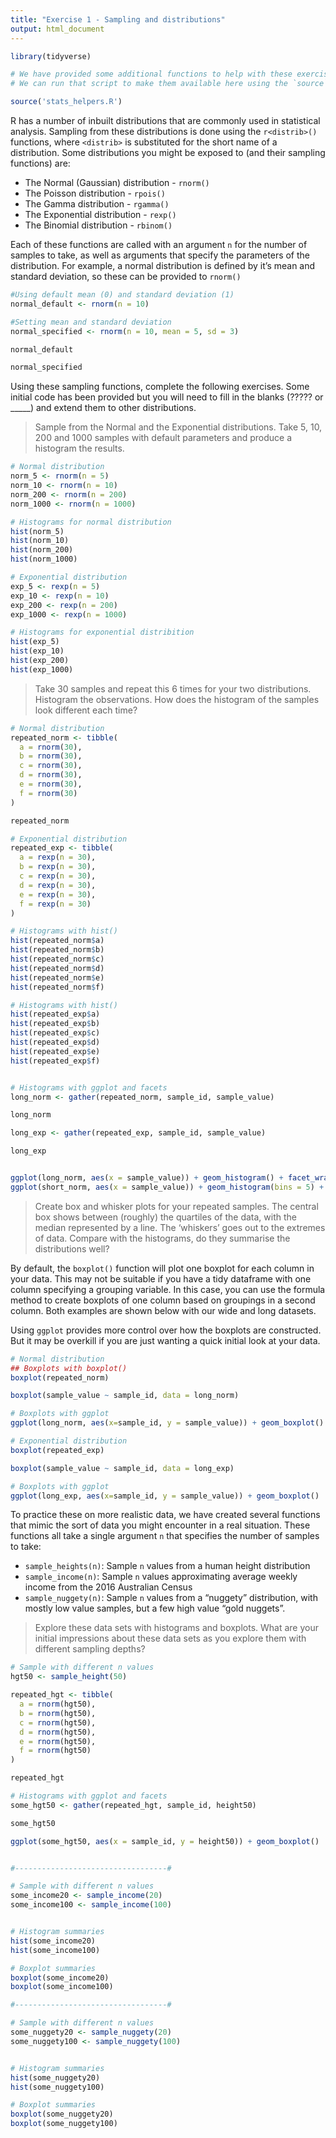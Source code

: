 ```yaml
---
title: "Exercise 1 - Sampling and distributions"
output: html_document
---
```


```r
library(tidyverse)

# We have provided some additional functions to help with these exercises in the 'stats_helpers.R' file
# We can run that script to make them available here using the `source` function

source('stats_helpers.R')

```

R has a number of inbuilt distributions that are commonly used in statistical analysis.
Sampling from these distributions is done using the `r<distrib>()` functions, where `<distrib>` is 
substituted for the short name of a distribution. Some distributions you might be exposed to 
(and their sampling functions) are:

* The Normal (Gaussian) distribution - `rnorm()`
* The Poisson distribution - `rpois()`
* The Gamma distribution - `rgamma()`
* The Exponential distribution - `rexp()`
* The Binomial distribution - `rbinom()`

Each of these functions are called with an argument `n` for the number of samples to take, as well 
as arguments that specify the parameters of the distribution. For example, a normal distribution is
defined by it's mean and standard deviation, so these can be provided to `rnorm()`

```r
#Using default mean (0) and standard deviation (1)
normal_default <- rnorm(n = 10)

#Setting mean and standard deviation
normal_specified <- rnorm(n = 10, mean = 5, sd = 3)

normal_default

normal_specified
```

Using these sampling functions, complete the following exercises. Some initial code has been 
provided but you will need to fill in the blanks (????? or _____) and extend them to other 
distributions.

>Sample from the Normal and the Exponential distributions.  Take 5, 10, 200 and 1000 samples 
with default parameters and produce a histogram the results.   

```r
# Normal distribution
norm_5 <- rnorm(n = 5)
norm_10 <- rnorm(n = 10)
norm_200 <- rnorm(n = 200)
norm_1000 <- rnorm(n = 1000)

# Histograms for normal distribution
hist(norm_5)
hist(norm_10)
hist(norm_200)
hist(norm_1000)

# Exponential distribution
exp_5 <- rexp(n = 5)
exp_10 <- rexp(n = 10)
exp_200 <- rexp(n = 200)
exp_1000 <- rexp(n = 1000)

# Histograms for exponential distribition
hist(exp_5)
hist(exp_10)
hist(exp_200)
hist(exp_1000)
```

> Take 30 samples and repeat this 6 times for your two distributions. Histogram the observations.
How does the histogram of the samples look different each time?

```r
# Normal distribution
repeated_norm <- tibble(
  a = rnorm(30), 
  b = rnorm(30), 
  c = rnorm(30), 
  d = rnorm(30), 
  e = rnorm(30), 
  f = rnorm(30)
)

repeated_norm

# Exponential distribution
repeated_exp <- tibble(
  a = rexp(n = 30), 
  b = rexp(n = 30), 
  c = rexp(n = 30), 
  d = rexp(n = 30), 
  e = rexp(n = 30), 
  f = rexp(n = 30)
)

# Histograms with hist()
hist(repeated_norm$a)
hist(repeated_norm$b)
hist(repeated_norm$c)
hist(repeated_norm$d)
hist(repeated_norm$e)
hist(repeated_norm$f)

# Histograms with hist()
hist(repeated_exp$a)
hist(repeated_exp$b)
hist(repeated_exp$c)
hist(repeated_exp$d)
hist(repeated_exp$e)
hist(repeated_exp$f)


# Histograms with ggplot and facets
long_norm <- gather(repeated_norm, sample_id, sample_value)

long_norm

long_exp <- gather(repeated_exp, sample_id, sample_value)

long_exp


ggplot(long_norm, aes(x = sample_value)) + geom_histogram() + facet_wrap(~ sample_id)
ggplot(short_norm, aes(x = sample_value)) + geom_histogram(bins = 5) + facet_wrap(~ sample_id)

```

> Create box and whisker plots for your repeated samples. The central box shows between (roughly) 
the quartiles of the data, with the median represented  by a line. The 'whiskers' goes out to the 
extremes of data. Compare with the histograms, do they summarise the distributions well?

By default, the `boxplot()` function will plot one boxplot for each column in your data. This may 
not be suitable if you have a tidy dataframe with one column specifying a grouping variable. In this
case, you can use the formula method to create boxplots of one column based on groupings in a second
column. Both examples are shown below with our wide and long datasets.

Using `ggplot` provides more control over how the boxplots are constructed. But it may be overkill 
if you are just wanting a quick initial look at your data.

```r
# Normal distribution
## Boxplots with boxplot()
boxplot(repeated_norm)

boxplot(sample_value ~ sample_id, data = long_norm)

# Boxplots with ggplot
ggplot(long_norm, aes(x=sample_id, y = sample_value)) + geom_boxplot()

# Exponential distribution
boxplot(repeated_exp)

boxplot(sample_value ~ sample_id, data = long_exp)

# Boxplots with ggplot
ggplot(long_exp, aes(x=sample_id, y = sample_value)) + geom_boxplot()

```

To practice these on more realistic data, we have created several functions that mimic the sort of
data you might encounter in a real situation. These functions all take a single argument `n` that specifies
the number of samples to take:

* `sample_heights(n)`: Sample `n` values from a human height distribution
* `sample_income(n)`: Sample `n` values approximating average weekly income from the 2016 Australian Census
* `sample_nuggety(n)`: Sample `n` values from a "nuggety" distribution, with mostly low value samples,
                       but a few high value "gold nuggets".

>Explore these data sets with histograms and boxplots. What are your initial impressions about 
these data sets as you explore them with different sampling depths?

```r
# Sample with different n values
hgt50 <- sample_height(50)

repeated_hgt <- tibble(
  a = rnorm(hgt50), 
  b = rnorm(hgt50), 
  c = rnorm(hgt50), 
  d = rnorm(hgt50), 
  e = rnorm(hgt50), 
  f = rnorm(hgt50)
)

repeated_hgt

# Histograms with ggplot and facets
some_hgt50 <- gather(repeated_hgt, sample_id, height50)

some_hgt50

ggplot(some_hgt50, aes(x = sample_id, y = height50)) + geom_boxplot()


#----------------------------------#

# Sample with different n values
some_income20 <- sample_income(20)
some_income100 <- sample_income(100)


# Histogram summaries
hist(some_income20)
hist(some_income100)

# Boxplot summaries
boxplot(some_income20)
boxplot(some_income100)

#----------------------------------#

# Sample with different n values
some_nuggety20 <- sample_nuggety(20)
some_nuggety100 <- sample_nuggety(100)


# Histogram summaries
hist(some_nuggety20)
hist(some_nuggety100)

# Boxplot summaries
boxplot(some_nuggety20)
boxplot(some_nuggety100)

```
